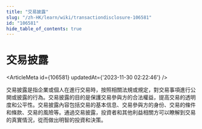 ```yaml
---
title: "交易披露"
slug: "/zh-HK/learn/wiki/transactiondisclosure-106581"
id: "106581"
hide_table_of_contents: true
---
```



<Breadcrumbs current="交易披露" />

# 交易披露

<ArticleMeta id={106581} updatedAt={'2023-11-30 02:22:46'} />
<div className='border-solid border-b border-t-0 my-4 border-[var(--ifm-color-gray-300)]' />

交易披露是指企業或個人在進行交易時，按照相關法規或規定，對交易事項進行公開或披露的行為。交易披露的目的是保護交易參與方的合法權益，提高交易的透明度和公平性。交易披露內容包括交易的基本信息、交易參與方的身份、交易的條件和條款、交易的風險等。通過交易披露，投資者和其他利益相關方可以瞭解到交易的真實情況，從而做出明智的投資和決策。
